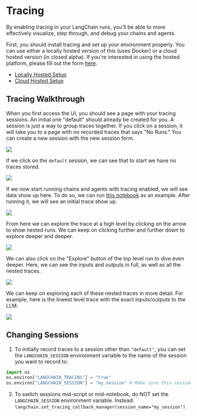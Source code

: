 # Tracing

By enabling tracing in your LangChain runs, you’ll be able to more effectively visualize, step through, and debug your chains and agents.

First, you should install tracing and set up your environment properly.
You can use either a locally hosted version of this (uses Docker) or a cloud hosted version (in closed alpha).
If you're interested in using the hosted platform, please fill out the form [here](https://forms.gle/tRCEMSeopZf6TE3b6).

- [Locally Hosted Setup](./local_installation.md)
- [Cloud Hosted Setup](./hosted_installation.md)

## Tracing Walkthrough

When you first access the UI, you should see a page with your tracing sessions.
An initial one "default" should already be created for you.
A session is just a way to group traces together.
If you click on a session, it will take you to a page with no recorded traces that says "No Runs."
You can create a new session with the new session form.

![](./homepage.png)

If we click on the `default` session, we can see that to start we have no traces stored.

![](./default_empty.png)

If we now start running chains and agents with tracing enabled, we will see data show up here.
To do so, we can run [this notebook](./agent_with_tracing.html) as an example.
After running it, we will see an initial trace show up.

![](./first_trace.png)

From here we can explore the trace at a high level by clicking on the arrow to show nested runs.
We can keep on clicking further and further down to explore deeper and deeper.

![](./explore.png)

We can also click on the "Explore" button of the top level run to dive even deeper.
Here, we can see the inputs and outputs in full, as well as all the nested traces.

![](./explore_trace.png)

We can keep on exploring each of these nested traces in more detail.
For example, here is the lowest level trace with the exact inputs/outputs to the LLM.

![](./explore_llm.png)

## Changing Sessions

1. To initially record traces to a session other than `"default"`, you can set the `LANGCHAIN_SESSION` environment variable to the name of the session you want to record to:

```python
import os
os.environ["LANGCHAIN_TRACING"] = "true"
os.environ["LANGCHAIN_SESSION"] = "my_session" # Make sure this session actually exists. You can create a new session in the UI.
```

2. To switch sessions mid-script or mid-notebook, do NOT set the `LANGCHAIN_SESSION` environment variable. Instead: `langchain.set_tracing_callback_manager(session_name="my_session")`
